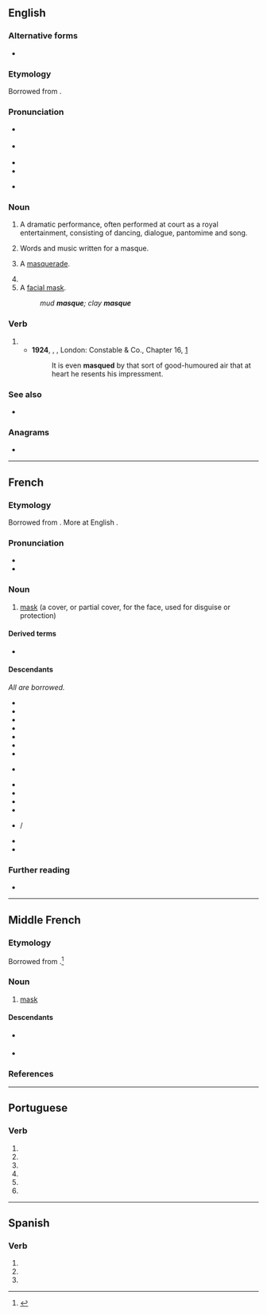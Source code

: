 {{also|masqué}}
==English==
{{wikipedia}}

===Alternative forms===
* {{l|en|mask}}

===Etymology===
Borrowed from {{bor|en|fr|masque}}.

===Pronunciation===
* {{a|GA|UK}} {{IPA|en|/mæsk/}}
* {{a|RP}} {{IPA|en|/mɑːsk/}}
* {{audio|en|en-us-mask.ogg|Audio (US)}}
* {{rhymes|en|æsk|ɑːsk}}
* {{homophones|en|mask|masc}} {{q|some accents}}

===Noun===
{{en-noun}}

# {{lb|en|archaic|in 16th- and 17th-century England and Europe}} A dramatic performance, often performed at court as a royal entertainment, consisting of dancing, dialogue, pantomime and song.
# {{lb|en|archaic}} Words and music written for a masque.
# {{lb|en|archaic}} A [[masquerade]].
# {{archaic form of|en|mask}}
# A [[facial mask]].
#: ''mud '''masque'''; clay '''masque'''''

===Verb===
{{en-verb|masqu}}

# {{archaic form of|en|mask}}
#* '''1924''', {{w|Herman Melville}}, ''{{w|Billy Budd}}'', London: Constable & Co., Chapter 16, [http://gutenberg.net.au/ebooks06/0608511h.html]
#*: It is even '''masqued''' by that sort of good-humoured air that at heart he resents his impressment.

===See also===
* {{pedialite}}

===Anagrams===
* {{anagrams|en|a=aemqsu|squame}}

----

==French==

===Etymology===
Borrowed from {{bor|fr|it|maschera}}. More at English {{l|en|mask}}.

===Pronunciation===
* {{fr-IPA}}
* {{audio|fr|Fr-masque.ogg|Audio}}

===Noun===
{{fr-noun|m}}

# [[mask]] (a cover, or partial cover, for the face, used for disguise or protection)

====Derived terms====
* {{l|fr|masque-cheval}}

====Descendants====
''All are borrowed.''
{{top3}}
* {{desc|cs|maska}}
* {{desc|da|maske}}
* {{desc|en|masque}}
* {{desctree|de|Maske}}
* {{desc|hrx|Mask}}
* {{desc|mk|маска}}
* {{desc|mn|маск}}
* {{desc|no|-}} {{l|nb|maske}}
* {{desc|fa|ماسک|tr=mâsk}}
* {{desc|pl|maska}}
* {{desc|ro|mască}}
* {{desctree|ru|маска}}
* {{desc|sh|maska}} / {{l|sh|маска}}
* {{desc|sv|mask}}
* {{desc|tr|maske}}
{{bottom}}

===Further reading===
* {{R:TLFi}}

----

==Middle French==

===Etymology===
Borrowed from {{bor|frm|it|maschera}}.<ref>{{R:TLFi|etym=1}}</ref>

===Noun===
{{frm-noun|m}}

# [[mask]] {{gl|covering for the face}}

====Descendants====
* {{desc|fr|masque}} {{see desc}}
* {{desc|en|mask|bor=1}}

===References===
<references/>

----

==Portuguese==

===Verb===
{{head|pt|verb form}}

# {{pt-verb form of|mascar|ar|subjunctive|present|singular|first}}
# {{pt-verb form of|mascar|ar|subjunctive|present|singular|third}}
# {{pt-verb form of|mascar|ar|imperative|affirmative|singular|first|}}
# {{pt-verb form of|mascar|ar|imperative|affirmative|singular|third|}}
# {{pt-verb form of|mascar|ar|imperative|negative|singular|first|}}
# {{pt-verb form of|mascar|ar|imperative|negative|singular|third|}}

----

==Spanish==

===Verb===
{{head|es|verb form}}

# {{es-verb form of|ending=ar|mood=subjunctive|tense=present|pers=1|number=singular|mascar}}
# {{es-verb form of|ending=ar|mood=subjunctive|tense=present|pers=2|formal=yes|number=singular|mascar}}
# {{es-verb form of|ending=ar|mood=subjunctive|tense=present|pers=3|number=singular|mascar}}